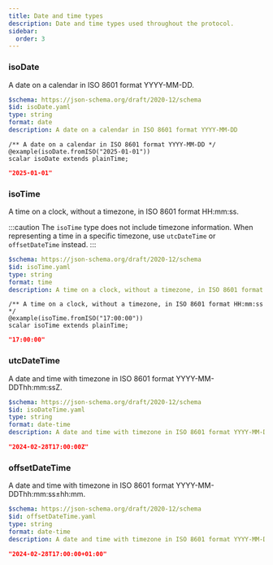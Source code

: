 ```yaml
---
title: Date and time types
description: Date and time types used throughout the protocol.
sidebar:
  order: 3
---
```



### isoDate

A date on a calendar in ISO 8601 format YYYY-MM-DD.

<Tabs>
  <TabItem label="JSON Schema">

```yaml
$schema: https://json-schema.org/draft/2020-12/schema
$id: isoDate.yaml
type: string
format: date
description: A date on a calendar in ISO 8601 format YYYY-MM-DD
```

  </TabItem>

  <TabItem label="TypeSpec">

```tsp
/** A date on a calendar in ISO 8601 format YYYY-MM-DD */
@example(isoDate.fromISO("2025-01-01"))
scalar isoDate extends plainTime;
```

  </TabItem>

  <TabItem label="Example">

```json
"2025-01-01"
```

  </TabItem>
</Tabs>

### isoTime

A time on a clock, without a timezone, in ISO 8601 format HH:mm:ss.

:::caution
The `isoTime` type does not include timezone information. When representing a time in a specific timezone, use `utcDateTime` or `offsetDateTime` instead.
:::

<Tabs>
  <TabItem label="JSON Schema">

```yaml
$schema: https://json-schema.org/draft/2020-12/schema
$id: isoTime.yaml
type: string
format: time
description: A time on a clock, without a timezone, in ISO 8601 format HH:mm:ss
```

  </TabItem>

  <TabItem label="TypeSpec">

```typespec
/** A time on a clock, without a timezone, in ISO 8601 format HH:mm:ss */
@example(isoTime.fromISO("17:00:00"))
scalar isoTime extends plainTime;
```

  </TabItem>

  <TabItem label="Example">

```json
"17:00:00"
```

  </TabItem>
</Tabs>

### utcDateTime

A date and time with timezone in ISO 8601 format YYYY-MM-DDThh:mm:ssZ.

<Tabs>
  <TabItem label="JSON Schema">

```yaml
$schema: https://json-schema.org/draft/2020-12/schema
$id: isoDateTime.yaml
type: string
format: date-time
description: A date and time with timezone in ISO 8601 format YYYY-MM-DDThh:mm:ssZ
```

  </TabItem>

  <TabItem label="Example">

```json
"2024-02-28T17:00:00Z"
```

  </TabItem>
</Tabs>

### offsetDateTime

A date and time with timezone in ISO 8601 format YYYY-MM-DDThh:mm:ss±hh:mm.

<Tabs>
  <TabItem label="JSON Schema">

```yaml
$schema: https://json-schema.org/draft/2020-12/schema
$id: offsetDateTime.yaml
type: string
format: date-time
description: A date and time with timezone in ISO 8601 format YYYY-MM-DDThh:mm:ss±hh:mm
```

  </TabItem>

  <TabItem label="Example">

```json
"2024-02-28T17:00:00+01:00"
```

  </TabItem>
</Tabs>
